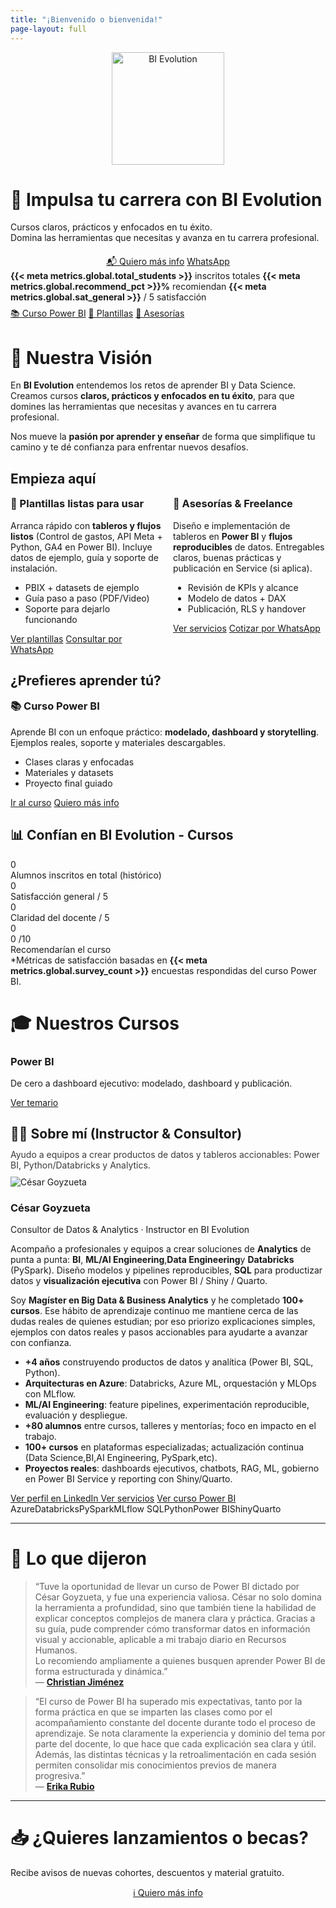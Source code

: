 ---
title: "¡Bienvenido o bienvenida!"
page-layout: full
---


```{=html}
<p align="center">
  <img src="logo.png" alt="BI Evolution" width="180" class="hero-logo" />
</p>

```
# 🚀 Impulsa tu carrera con BI Evolution

Cursos claros, prácticos y enfocados en tu éxito.  
Domina las herramientas que necesitas y avanza en tu carrera profesional.

```{=html}
<div align="center" style="margin-top:20px">
  <a class="btn btn-primary" href="{{< meta whatsapp >}}?text=Quiero%20m%C3%A1s%20info%20general">📬 Quiero más info</a>
  <a class="btn btn-whatsapp" href="{{< meta whatsapp >}}?text=Quiero%20m%C3%A1s%20info%20general">WhatsApp</a>
</div>

```

```{=html}
<div class="stat-pills">
  <span class="pill pill--count"><strong>{{< meta metrics.global.total_students >}}</strong> inscritos totales</span>
  <span class="pill pill--ok"><strong>{{< meta metrics.global.recommend_pct >}}%</strong> recomiendan</span>
  <span class="pill pill--score"><strong>{{< meta metrics.global.sat_general >}}</strong> / 5 satisfacción</span>
</div>

```

```{=html}
<!-- Mini-CTA centrado para atajos rápidos -->
<div class="enroll-cta" style="justify-content:center;margin:.5rem 0 1.25rem;gap:.6rem;flex-wrap:wrap">
  <a class="btn btn-outline-secondary" href="powerbi.html">📚 Curso Power BI</a>
  <a class="btn btn-primary" href="plantillas.html">🧩 Plantillas</a>
  <a class="btn btn-outline-secondary" href="asesorias.html">🤝 Asesorías</a>
  
</div>
```


# 🌟 Nuestra Visión

En **BI Evolution** entendemos los retos de aprender BI y Data Science.  
Creamos cursos **claros, prácticos y enfocados en tu éxito**, para que domines las herramientas que necesitas y avances en tu carrera profesional.

Nos mueve la **pasión por aprender y enseñar** de forma que simplifique tu camino y te dé confianza para enfrentar nuevos desafíos.




## Empieza aquí

```{=html}
<!-- Dos caminos principales: Plantillas vs Asesorías -->
<div class="grid" style="display:grid;grid-template-columns:repeat(2,minmax(0,1fr));gap:16px;align-items:stretch">

  <!-- Plantillas -->
  <div class="course-card">
    <h3 style="margin-top:0">🧩 Plantillas listas para usar</h3>
    <p>Arranca rápido con <strong>tableros y flujos listos</strong> (Control de gastos, API Meta + Python, GA4 en Power BI). Incluye datos de ejemplo, guía y soporte de instalación.</p>
    <ul>
      <li>PBIX + datasets de ejemplo</li>
      <li>Guía paso a paso (PDF/Video)</li>
      <li>Soporte para dejarlo funcionando</li>
    </ul>
    <div class="enroll-cta">
      <a class="btn btn-primary" href="plantillas.html">Ver plantillas</a>
      <a class="btn btn-outline-secondary" href="{{< meta whatsapp >}}?text=Hola%20C%C3%A9sar%2C%20quiero%20consultar%20sobre%20las%20plantillas." target="_blank" rel="noopener">Consultar por WhatsApp</a>
    </div>
  </div>

  <!-- Asesorías -->
  <div class="course-card">
    <h3 style="margin-top:0">🤝 Asesorías & Freelance</h3>
    <p>Diseño e implementación de tableros en <strong>Power BI</strong> y <strong>flujos reproducibles</strong> de datos. Entregables claros, buenas prácticas y publicación en Service (si aplica).</p>
    <ul>
      <li>Revisión de KPIs y alcance</li>
      <li>Modelo de datos + DAX</li>
      <li>Publicación, RLS y handover</li>
    </ul>
    <div class="enroll-cta">
      <a class="btn btn-primary" href="asesorias.html">Ver servicios</a>
      <a class="btn btn-outline-secondary" href="{{< meta whatsapp >}}?text=Hola%20C%C3%A9sar%2C%20quiero%20consultar%20sobre%20asesor%C3%ADas%20y%20freelance." target="_blank" rel="noopener">Cotizar por WhatsApp</a>
    </div>
  </div>

</div>

```

## ¿Prefieres aprender tú?
```{=html}
<!-- Tarjeta única para el curso -->
<div class="course-card">
  <h3 style="margin-top:0">📚 Curso Power BI</h3>
  <p>Aprende BI con un enfoque práctico: <strong>modelado, dashboard y storytelling</strong>. Ejemplos reales, soporte y materiales descargables.</p>
  <ul>
    <li>Clases claras y enfocadas</li>
    <li>Materiales y datasets</li>
    <li>Proyecto final guiado</li>
  </ul>
  <div class="enroll-cta">
    <a class="btn btn-primary" href="powerbi.html">Ir al curso</a>
    <a class="btn btn-outline-secondary" href="{{< meta whatsapp >}}?text=Hola%20C%C3%A9sar%2C%20quiero%20informaci%C3%B3n%20del%20curso%20de%20Power%20BI." target="_blank" rel="noopener">Quiero más info</a>
  </div>
</div>

```

## 📊 Confían en BI Evolution - Cursos
```{=html}
<!-- Banda completa con total de alumnos -->
<div class="kpi-total">
  <div class="kpi-total__num kpi-num" data-target="{{< meta metrics.global.total_students >}}">0</div>
  <div class="kpi-total__label">Alumnos inscritos en total (histórico)</div>
</div>

<!-- Resultados de encuestas -->
<div class="kpi-grid kpi-grid--results">
  <div class="kpi">
    <div class="kpi-num" data-target="{{< meta metrics.global.sat_general >}}">0</div>
    <div class="kpi-label">Satisfacción general / 5</div>
  </div>
  <div class="kpi">
    <div class="kpi-num" data-target="{{< meta metrics.global.clarity_teacher >}}">0</div>
    <div class="kpi-label">Claridad del docente / 5</div>
  </div>
  <div class="kpi kpi--recommend">
    <div class="kpi-row">
      <div class="kpi-num kpi-num-main" data-target="{{< meta metrics.global.recommend_pct >}}">0</div>
      <div class="kpi-subnum">
        <span class="kpi-num kpi-num-sub" data-target="{{< meta metrics.global.recommend_score10 >}}">0</span>
        <span class="kpi-subunit">/10</span>
      </div>
    </div>
    <div class="kpi-label">Recomendarían el curso</div>
  </div>
</div>

<div class="kpi-caption">
  *Métricas de satisfacción basadas en <strong>{{< meta metrics.global.survey_count >}}</strong> encuestas respondidas del curso Power BI.
</div>

<script>
document.addEventListener('DOMContentLoaded', () => {
  const els = document.querySelectorAll('.kpi-num');
  els.forEach(el => {
    const target = parseFloat(el.getAttribute('data-target'));
    const isFloat = !Number.isInteger(target);
    let current = 0, steps = 40, inc = target / steps;
    const it = setInterval(() => {
      current += inc;
      if (current >= target) { current = target; clearInterval(it); }
      el.textContent = isFloat ? current.toFixed(1) : Math.floor(current);
      if (el.textContent.endsWith('.0')) el.textContent = el.textContent.replace('.0','');
    }, 30);
  });
});
</script>
```


# 🎓 Nuestros Cursos

```{=html}
<div class="course-grid">
  <div class="course-card">
    <h3>Power BI</h3>
    <p>De cero a dashboard ejecutivo: modelado, dashboard y publicación.</p>
    <a class="btn btn-primary" href="powerbi.qmd">Ver temario</a>
  </div>
  
  
  <!--
  <div class="course-card">
    <h3>Python</h3>
    <p>Data wrangling con pandas, visualización y automatización de reportes.</p>
    <a class="btn btn-primary" href="python.qmd">Ver temario</a>
  </div>
  <div class="course-card">
    <h3>R (Quarto)</h3>
    <p>Análisis reproducible, ggplot2 y reportes dinámicos en Quarto.</p>
    <a class="btn btn-primary" href="r-course.qmd">Ver temario</a>
  </div>
  -->
</div>
```



## 👨‍🏫 Sobre mí (Instructor & Consultor) {#sobre-mi}
```{=html}
<p style="opacity:.85;margin-top:-6px;margin-bottom:10px">
  Ayudo a equipos a crear productos de datos y tableros accionables: Power BI, Python/Databricks y Analytics.
</p>
```

```{=html}
<div class="instructor-card">
  <img src="assets/cesar.jpg" alt="César Goyzueta" class="instr-photo">

  <div class="instr-body">
    <h3 class="instr-name">César Goyzueta</h3>
    <p class="instr-title">Consultor de Datos & Analytics · Instructor en BI Evolution</p>

    <p>
      Acompaño a profesionales y equipos a crear soluciones de <strong>Analytics</strong> de punta a punta:
      <strong>BI</strong>, <strong>ML/AI Engineering</strong>,<strong>Data Engineering</strong>y <strong>Databricks</strong> (PySpark). Diseño modelos y pipelines
      reproducibles, <strong>SQL</strong> para productizar datos y <strong>visualización ejecutiva</strong>
      con Power BI / Shiny / Quarto.
    </p>

    <p>
      Soy <strong>Magíster en Big Data & Business Analytics</strong> y he completado <strong>100+ cursos</strong>.
      Ese hábito de aprendizaje continuo me mantiene cerca de las dudas reales de quienes estudian; por eso priorizo
      explicaciones simples, ejemplos con datos reales y pasos accionables para ayudarte a avanzar con confianza.
    </p>

    <ul class="instr-bullets">
      <li><strong>+4 años</strong> construyendo productos de datos y analítica (Power BI, SQL, Python).</li>
      <li><strong>Arquitecturas en Azure</strong>: Databricks, Azure ML, orquestación y MLOps con MLflow.</li>
      <li><strong>ML/AI Engineering</strong>: feature pipelines, experimentación reproducible, evaluación y despliegue.</li>
      <li><strong>+80 alumnos</strong> entre cursos, talleres y mentorías; foco en impacto en el trabajo.</li>
      <li><strong>100+ cursos</strong> en plataformas especializadas; actualización continua (Data Science,BI,AI Engineering, PySpark,etc).</li>
      <li><strong>Proyectos reales</strong>: dashboards ejecutivos, chatbots, RAG, ML, gobierno en Power BI Service y reporting con Shiny/Quarto.</li>
    </ul>

    <div class="instr-cta">
      <a class="btn btn-primary" href="https://www.linkedin.com/in/cesargoyzueta/" target="_blank" rel="noopener">
        Ver perfil en LinkedIn
      </a>
      <a class="btn btn-outline-secondary" href="asesorias.html">Ver servicios</a>
      <a class="btn btn-outline-secondary" href="powerbi.html">Ver curso Power BI</a>
    </div>

    <div class="instr-tech">
      <span>Azure</span><span>Databricks</span><span>PySpark</span><span>MLflow</span>
      <span>SQL</span><span>Python</span><span>Power BI</span><span>Shiny</span><span>Quarto</span>
    </div>
  </div>
</div>


```


---

# 💬 Lo que dijeron

> “Tuve la oportunidad de llevar un curso de Power BI dictado por César Goyzueta, y fue una experiencia valiosa. César no solo domina la herramienta a profundidad, sino que también tiene la habilidad de explicar conceptos complejos de manera clara y práctica. Gracias a su guía, pude comprender cómo transformar datos en información visual y accionable, aplicable a mi trabajo diario en Recursos Humanos.  
> Lo recomiendo ampliamente a quienes busquen aprender Power BI de forma estructurada y dinámica.”  
> — [**Christian Jiménez**](https://www.linkedin.com/in/christian-jim%C3%A9nez-b142b2108/){target="_blank" rel="noopener"}

> “El curso de Power BI ha superado mis expectativas, tanto por la forma práctica en que se imparten las clases como por el acompañamiento constante del docente durante todo el proceso de aprendizaje. Se nota claramente la experiencia y dominio del tema por parte del docente, lo que hace que cada explicación sea clara y útil. Además, las distintas técnicas y la retroalimentación en cada sesión permiten consolidar mis conocimientos previos de manera progresiva.”  
> — [**Erika Rubio**](https://www.linkedin.com/in/erikarubiolima/){target="_blank" rel="noopener"}


---

# 📥 ¿Quieres lanzamientos o becas?

Recibe avisos de nuevas cohortes, descuentos y material gratuito.

```{=html}
<div align="center" style="margin-top:10px">
  <a class="btn btn-primary" href="https://sendfox.com/cesargoyzuetameneses">ℹ️ Quiero más info</a>
</div>
```
